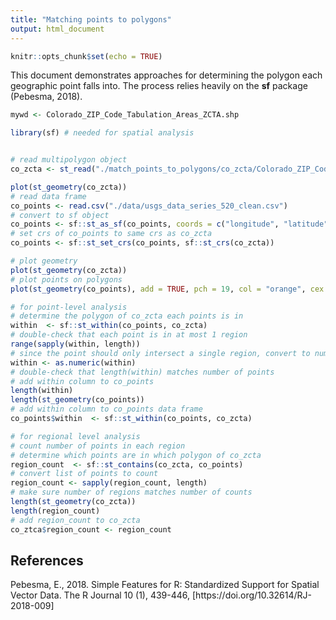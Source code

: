```yaml
---
title: "Matching points to polygons"
output: html_document
---
```


```r
knitr::opts_chunk$set(echo = TRUE)
```

This document demonstrates approaches for determining the polygon each geographic point falls into. The process relies heavily on the **sf** package (Pebesma, 2018). 

```r
mywd <- Colorado_ZIP_Code_Tabulation_Areas_ZCTA.shp
```


```r

library(sf) # needed for spatial analysis


# read multipolygon object
co_zcta <- st_read("./match_points_to_polygons/co_zcta/Colorado_ZIP_Code_Tabulation_Areas_ZCTA.shp")
```

```r
plot(st_geometry(co_zcta))
# read data frame
co_points <- read.csv("./data/usgs_data_series_520_clean.csv")
# convert to sf object
co_points <- sf::st_as_sf(co_points, coords = c("longitude", "latitude"))
# set crs of co_points to same crs as co_zcta
co_points <- sf::st_set_crs(co_points, sf::st_crs(co_zcta))

# plot geometry
plot(st_geometry(co_zcta))
# plot points on polygons
plot(st_geometry(co_points), add = TRUE, pch = 19, col = "orange", cex = 0.5)

# for point-level analysis
# determine the polygon of co_zcta each points is in
within  <- sf::st_within(co_points, co_zcta)
# double-check that each point is in at most 1 region
range(sapply(within, length))
# since the point should only intersect a single region, convert to number
within <- as.numeric(within)
# double-check that length(within) matches number of points
# add within column to co_points
length(within)
length(st_geometry(co_points))
# add within column to co_points data frame
co_points$within  <- sf::st_within(co_points, co_zcta)

# for regional level analysis
# count number of points in each region
# determine which points are in which polygon of co_zcta
region_count  <- sf::st_contains(co_zcta, co_points)
# convert list of points to count
region_count <- sapply(region_count, length)
# make sure number of regions matches number of counts
length(st_geometry(co_zcta))
length(region_count)
# add region_count to co_zcta
co_ztca$region_count <- region_count
```

## References

Pebesma, E., 2018. Simple Features for R:
Standardized Support for Spatial Vector Data. The R Journal 10 (1), 439-446,
[https://doi.org/10.32614/RJ-2018-009]


